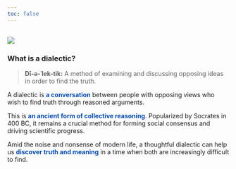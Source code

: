 ```yaml
---
toc: false
---
```


## ![](img/tdd_logo-a.png)

### What is a dialectic?

> **Dī-ə-ˈlek-tik:** A method of examining and discussing opposing ideas in order to find the truth.

A dialectic is <span style="color:#0047AB;">**a conversation**</span> between people with opposing views who wish to find truth through reasoned arguments.

This is <span style="color:#0047AB;">**an ancient form of collective reasoning**</span>. Popularized by Socrates in 400 BC, it remains a crucial method for forming social consensus and driving scientific progress.

Amid the noise and nonsense of modern life, a thoughtful dialectic can help us <span style="color:#0047AB;">**discover truth and meaning**</span> in a time when both are increasingly difficult to find.
